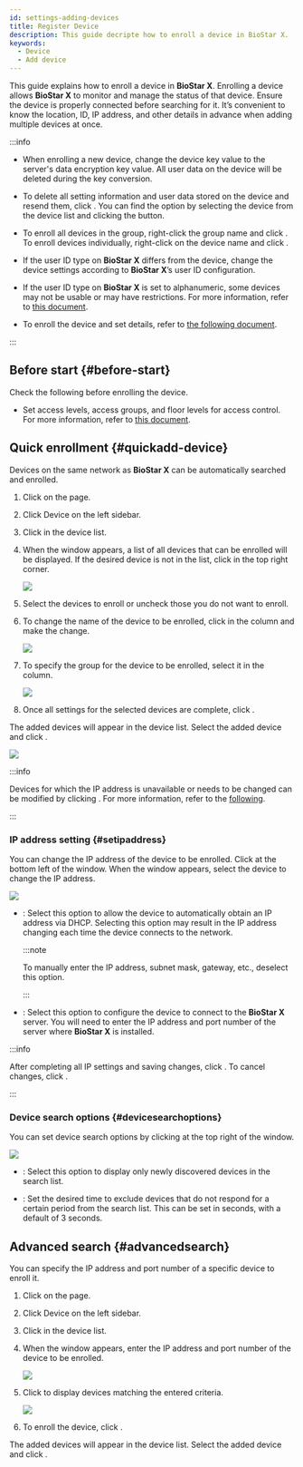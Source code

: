 ```yaml
---
id: settings-adding-devices
title: Register Device
description: This guide decripte how to enroll a device in BioStar X.
keywords:
  - Device
  - Add device
---
```


This guide explains how to enroll a device in **BioStar X**. Enrolling a device allows **BioStar X** to monitor and manage the status of that device. Ensure the device is properly connected before searching for it. It’s convenient to know the location, ID, IP address, and other details in advance when adding multiple devices at once.

:::info

* When enrolling a new device, change the device key value to the server's data encryption key value. All user data on the device will be deleted during the key conversion.

* To delete all setting information and user data stored on the device and resend them, click <Cmd sid='device.sync_all' product='2' />. You can find the <Cmd sid='device.sync_all' product='2' /> option by selecting the device from the device list and clicking the <IcMoreW /> button.

* To enroll all devices in the <Cmd sid='menu.device.waitingDevice' product='2' /> group, right-click the group name and click <Cmd sid='device.menu.addAllWaitingDevices' product='2' />. To enroll devices individually, right-click on the device name and click <Cmd sid='device.menu.addWaitingDevice' product='2' />.

* If the user ID type on **BioStar X** differs from the device, change the device settings according to **BioStar X**’s user ID configuration.

* If the user ID type on **BioStar X** is set to alphanumeric, some devices may not be usable or may have restrictions. For more information, refer to [this document](#).

* To enroll the device and set details, refer to [the following document](#).

:::

## Before start {#before-start}

Check the following before enrolling the device.

* Set access levels, access groups, and floor levels for access control. For more information, refer to [this document](#).

## Quick enrollment {#quickadd-device}

Devices on the same network as **BioStar X** can be automatically searched and enrolled.

1. Click <Cmd sid='shell.header.setting' /> on the <Cmd sid='shell.header.launcher' /> page.

2. Click <Cmd>Device</Cmd> on the left sidebar.

3. Click <Cmd sid='device.searchDevice' product='2' /> in the device list.

4. When the <Cmd sid='device.searchDevice' product='2' /> window appears, a list of all devices that can be enrolled will be displayed. If the desired device is not in the list, click <Cmd sid='button.search' product='2' /> in the top right corner.

   <Image src='/img/biostarx-setting-add-device.png' />

5. Select the devices to enroll or uncheck those you do not want to enroll.

6. To change the name of the device to be enrolled, click <IcEdit /> in the <Cmd sid='device.info.name' product='2' /> column and make the change.

   <Image src='/img/biostarx-setting-add-device-rename.png' />

7. To specify the group for the device to be enrolled, select it in the <Cmd sid='device.info.group' product='2' /> column.

   <Image src='/img/biostarx-setting-add-device-group.png' />

8. Once all settings for the selected devices are complete, click <Cmd sid='button.add' product='2' />.

The added devices will appear in the device list. Select the added device and click <Cmd sid='button.syncDevice' product='2' />.

<Image src='/img/biostarx-setting-device-sync-device.png' />

:::info

Devices for which the IP address is unavailable or needs to be changed can be modified by clicking <Cmd sid='button.setIp' product='2' />. For more information, refer to the [following](##setipaddress).

:::

### IP address setting {#setipaddress}

You can change the IP address of the device to be enrolled. Click <Cmd sid='button.setIp' product='2' /> at the bottom left of the <Cmd sid='device.searchDevice' product='2' /> window. When the <Cmd sid='button.setIp' product='2' /> window appears, select the device to change the IP address.

<Image src='/img/biostarx-setting-device-set-ip.png' />

* <Cmd sid='device.info.useDhcp' product='2' />: Select this option to allow the device to automatically obtain an IP address via DHCP. Selecting this option may result in the IP address changing each time the device connects to the network.

  :::note

  To manually enter the IP address, subnet mask, gateway, etc., deselect this option.

  :::

* <Cmd sid='device.info.deviceToServerConnection' product='2' />: Select this option to configure the device to connect to the **BioStar X** server. You will need to enter the IP address and port number of the server where **BioStar X** is installed.

:::info

After completing all IP settings and saving changes, click <Cmd sid='button.apply' product='2' />. To cancel changes, click <Cmd sid='button.cancel' product='2' />.

:::

### Device search options {#devicesearchoptions}

You can set device search options by clicking <IcSet /> at the top right of the <Cmd sid='device.searchDevice' product='2' /> window.

<Image src='/img/biostarx-setting-add-device-option.png' />

* <Cmd sid='device.showNewDevicesOnly' product='2' />: Select this option to display only newly discovered devices in the search list.

* <Cmd sid='device.timeout' product='2' />: Set the desired time to exclude devices that do not respond for a certain period from the search list. This can be set in seconds, with a default of 3 seconds.

## Advanced search {#advancedsearch}

You can specify the IP address and port number of a specific device to enroll it.

1. Click <Cmd sid='shell.header.setting' /> on the <Cmd sid='shell.header.launcher' /> page.

2. Click <Cmd>Device</Cmd> on the left sidebar.

3. Click <Cmd sid='button.func.advancedSearch' product='2' /> in the device list.

4. When the <Cmd sid='button.func.advancedSearch' product='2' /> window appears, enter the IP address and port number of the device to be enrolled.

   <Image src='/img/biostarx-setting-device-advanced-search.png' />

5. Click <Cmd sid='button.search' product='2' /> to display devices matching the entered criteria.

   <Image src='/img/biostarx-setting-device-advanced-search-result.png' />

6. To enroll the device, click <Cmd sid='button.add' product='2' />.

The added devices will appear in the device list. Select the added device and click <Cmd sid='button.syncDevice' product='2' />.
